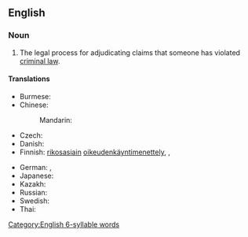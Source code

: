 ==English==
{{wikipedia}}

===Noun===
{{en-noun}}

# {{lb|en|legal}} The legal process for adjudicating claims that someone has violated [[criminal law]].

====Translations====
{{trans-top|legal process}}
* Burmese: {{t-needed|my}}
* Chinese:
*: Mandarin: {{t-needed|cmn}}
* Czech: {{t|cs|trestní řízení|n}}
* Danish: {{t-needed|da}}
* Finnish: [[rikosasia|rikosasiain]] [[oikeudenkäyntimenettely]], {{t+|fi|rikosprosessi}}, {{t|fi|rikosoikeudenkäynti}}
{{trans-mid}}
* German: {{t|de|Strafverfahren|n}}, {{t+|de|Strafprozess|m}}
* Japanese: {{t-needed|ja}}
* Kazakh: {{t-needed|kk}}
* Russian: {{t|ru|уголо́вный проце́сс|m}}
* Swedish: {{t-needed|sv}}
* Thai: {{t-needed|th}}
{{trans-bottom}}

[[Category:English 6-syllable words]]